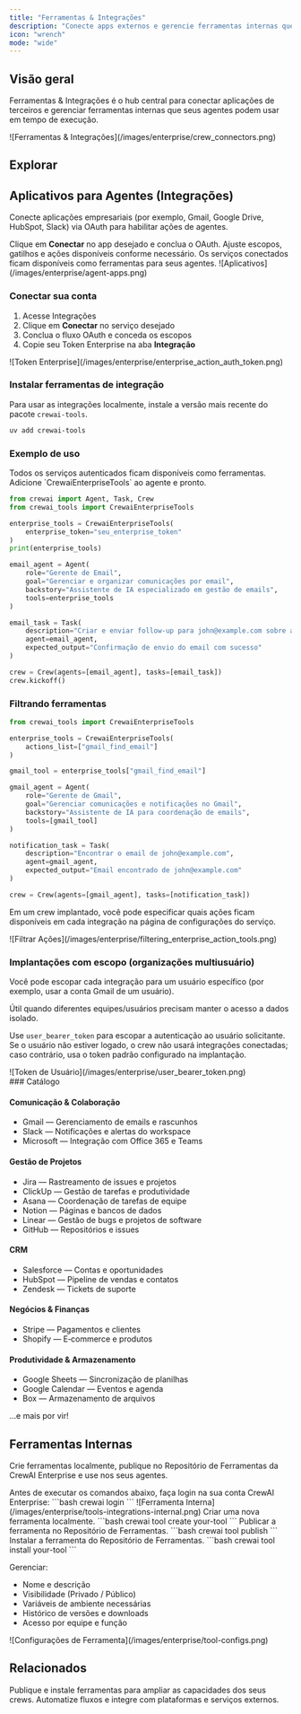 ```yaml
---
title: "Ferramentas & Integrações"
description: "Conecte apps externos e gerencie ferramentas internas que seus agentes podem usar."
icon: "wrench"
mode: "wide"
---
```


## Visão geral

Ferramentas & Integrações é o hub central para conectar aplicações de terceiros e gerenciar ferramentas internas que seus agentes podem usar em tempo de execução.

<Frame>
  ![Ferramentas & Integrações](/images/enterprise/crew_connectors.png)
</Frame>

## Explorar

<Tabs>
  <Tab title="Integrações" icon="plug">

  ## Aplicativos para Agentes (Integrações)

  Conecte aplicações empresariais (por exemplo, Gmail, Google Drive, HubSpot, Slack) via OAuth para habilitar ações de agentes.

  <Steps>
    <Step title="Conectar">
      Clique em <b>Conectar</b> no app desejado e conclua o OAuth.
    </Step>
    <Step title="Configurar">
      Ajuste escopos, gatilhos e ações disponíveis conforme necessário.
    </Step>
    <Step title="Usar em Agentes">
      Os serviços conectados ficam disponíveis como ferramentas para seus agentes.
    </Step>
  </Steps>

  <Frame>
    ![Aplicativos](/images/enterprise/agent-apps.png)
  </Frame>

  ### Conectar sua conta

  1. Acesse <Link href="https://app.crewai.com/crewai_plus/connectors">Integrações</Link>
  2. Clique em <b>Conectar</b> no serviço desejado
  3. Conclua o fluxo OAuth e conceda os escopos
  4. Copie seu Token Enterprise na aba <b>Integração</b>

  <Frame>
    ![Token Enterprise](/images/enterprise/enterprise_action_auth_token.png)
  </Frame>

  ### Instalar ferramentas de integração

  Para usar as integrações localmente, instale a versão mais recente do pacote `crewai-tools`.

  ```bash
  uv add crewai-tools
  ```

  ### Exemplo de uso

  <Tip>
    Todos os serviços autenticados ficam disponíveis como ferramentas. Adicione `CrewaiEnterpriseTools` ao agente e pronto.
  </Tip>

  ```python
  from crewai import Agent, Task, Crew
  from crewai_tools import CrewaiEnterpriseTools

  enterprise_tools = CrewaiEnterpriseTools(
      enterprise_token="seu_enterprise_token"
  )
  print(enterprise_tools)

  email_agent = Agent(
      role="Gerente de Email",
      goal="Gerenciar e organizar comunicações por email",
      backstory="Assistente de IA especializado em gestão de emails",
      tools=enterprise_tools
  )

  email_task = Task(
      description="Criar e enviar follow-up para john@example.com sobre a atualização do projeto",
      agent=email_agent,
      expected_output="Confirmação de envio do email com sucesso"
  )

  crew = Crew(agents=[email_agent], tasks=[email_task])
  crew.kickoff()
  ```

  ### Filtrando ferramentas

  ```python
  from crewai_tools import CrewaiEnterpriseTools

  enterprise_tools = CrewaiEnterpriseTools(
      actions_list=["gmail_find_email"]
  )

  gmail_tool = enterprise_tools["gmail_find_email"]

  gmail_agent = Agent(
      role="Gerente de Gmail",
      goal="Gerenciar comunicações e notificações no Gmail",
      backstory="Assistente de IA para coordenação de emails",
      tools=[gmail_tool]
  )

  notification_task = Task(
      description="Encontrar o email de john@example.com",
      agent=gmail_agent,
      expected_output="Email encontrado de john@example.com"
  )

  crew = Crew(agents=[gmail_agent], tasks=[notification_task])
  ```

  Em um crew implantado, você pode especificar quais ações ficam disponíveis em cada integração na página de configurações do serviço.

  <Frame>
    ![Filtrar Ações](/images/enterprise/filtering_enterprise_action_tools.png)
  </Frame>

  ### Implantações com escopo (organizações multiusuário)

  Você pode escopar cada integração para um usuário específico (por exemplo, usar a conta Gmail de um usuário).

  <Tip>
    Útil quando diferentes equipes/usuários precisam manter o acesso a dados isolado.
  </Tip>

  Use `user_bearer_token` para escopar a autenticação ao usuário solicitante. Se o usuário não estiver logado, o crew não usará integrações conectadas; caso contrário, usa o token padrão configurado na implantação.

  <Frame>
    ![Token de Usuário](/images/enterprise/user_bearer_token.png)
  </Frame>

  <div id="catalog"></div>
  ### Catálogo

  #### Comunicação & Colaboração
  - Gmail — Gerenciamento de emails e rascunhos
  - Slack — Notificações e alertas do workspace
  - Microsoft — Integração com Office 365 e Teams

  #### Gestão de Projetos
  - Jira — Rastreamento de issues e projetos
  - ClickUp — Gestão de tarefas e produtividade
  - Asana — Coordenação de tarefas de equipe
  - Notion — Páginas e bancos de dados
  - Linear — Gestão de bugs e projetos de software
  - GitHub — Repositórios e issues

  #### CRM
  - Salesforce — Contas e oportunidades
  - HubSpot — Pipeline de vendas e contatos
  - Zendesk — Tickets de suporte

  #### Negócios & Finanças
  - Stripe — Pagamentos e clientes
  - Shopify — E‑commerce e produtos

  #### Produtividade & Armazenamento
  - Google Sheets — Sincronização de planilhas
  - Google Calendar — Eventos e agenda
  - Box — Armazenamento de arquivos

  …e mais por vir!

  </Tab>
  <Tab title="Ferramentas Internas" icon="toolbox">

  ## Ferramentas Internas

  Crie ferramentas localmente, publique no Repositório de Ferramentas da CrewAI Enterprise e use nos seus agentes.

  <Tip>
  Antes de executar os comandos abaixo, faça login na sua conta CrewAI Enterprise:
    ```bash
    crewai login
    ```
  </Tip>

  <Frame>
    ![Ferramenta Interna](/images/enterprise/tools-integrations-internal.png)
  </Frame>

  <Steps>
    <Step title="Criar">
      Criar uma nova ferramenta localmente.
      ```bash
      crewai tool create your-tool
      ```
    </Step>
    <Step title="Publicar">
      Publicar a ferramenta no Repositório de Ferramentas.
      ```bash
      crewai tool publish
      ```
    </Step>
    <Step title="Instalar">
      Instalar a ferramenta do Repositório de Ferramentas.
      ```bash
      crewai tool install your-tool
      ```
    </Step>
  </Steps>

  Gerenciar:

  - Nome e descrição
  - Visibilidade (Privado / Público)
  - Variáveis de ambiente necessárias
  - Histórico de versões e downloads
  - Acesso por equipe e função

  <Frame>
    ![Configurações de Ferramenta](/images/enterprise/tool-configs.png)
  </Frame>

  </Tab>
</Tabs>

## Relacionados

<CardGroup cols={2}>
  <Card title="Repositório de Ferramentas" href="/pt-BR/enterprise/features/tool-repository" icon="toolbox">
    Publique e instale ferramentas para ampliar as capacidades dos seus crews.
  </Card>
  <Card title="Automação com Webhook" href="/pt-BR/enterprise/guides/webhook-automation" icon="bolt">
    Automatize fluxos e integre com plataformas e serviços externos.
  </Card>
</CardGroup>


